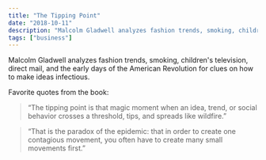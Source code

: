 ```yaml
---
title: "The Tipping Point"
date: "2018-10-11"
description: "Malcolm Gladwell analyzes fashion trends, smoking, children's television, direct mail, and the early days of the American Revolution for clues on how to make ideas infectious."
tags: ["business"]
---
```


Malcolm Gladwell analyzes fashion trends, smoking, children's television, direct mail, and the early days of the American Revolution for clues on how to make ideas infectious.

Favorite quotes from the book:

> “The tipping point is that magic moment when an idea, trend, or social behavior crosses a threshold, tips, and spreads like wildfire.”

> “That is the paradox of the epidemic: that in order to create one contagious movement, you often have to create many small movements first.”
